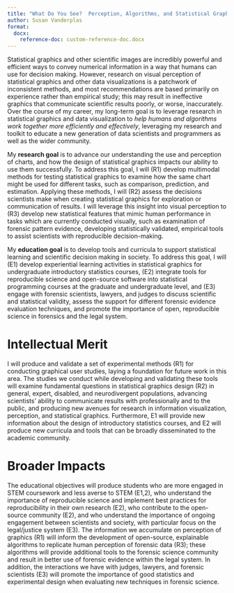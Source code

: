 ```yaml
---
title: "What Do You See?  Perception, Algorithms, and Statistical Graphics"
author: Susan Vanderplas
format: 
  docx:
    reference-doc: custom-reference-doc.docx
---
```


<!-- What is the need or opportunity your work will address? What current approaches/methods are used, and how are these current approaches limited/insufficient?  -->
Statistical graphics and other scientific images are incredibly powerful and efficient ways to convey numerical information in a way that humans can use for decision making. However, research on visual perception of statistical graphics and other data visualizations is a patchwork of inconsistent methods, and most recommendations are based primarily on experience rather than empirical study; this may result in ineffective graphics that communicate scientific results poorly, or worse, inaccurately.
<!-- In the context of the need for your work described above, what is your long-term career goal in terms of both research and education?  -->
Over the course of my career, my long-term goal is to leverage research in statistical graphics and data visualization to *help humans and algorithms work together more efficiently and effectively*, leveraging my research and toolkit to educate a new generation of data scientists and programmers as well as the wider community. 
<!-- I will teach my students to enjoy working with data, to program with data in mind, to give back to the community by publishing open-source tools for reproducible science, and to think about the audience when they create statistical analyses and visualizations. I will bring these focuses to my research as well, conducting experiments which are designed to understand how humans read charts, interact with data, and draw conclusions from statistical graphics, and using this newfound understanding of human perception to enrich statistical modeling and machine learning algorithms by engineering features designed to mimic human perception in a repeatable and reproducible way. -->

<!-- Toward that long-term goal, what is the overall research goal of the five-year CAREER program? What are the research objectives that will be completed in pursuit of this goal?  -->
My **research goal** is to advance our understanding the use and perception of charts, and how the design of statistical graphics impacts our ability to use them successfully. To address this goal, I will (R1) develop multimodal methods for testing statistical graphics to examine how the same chart might be used for different tasks, such as comparison, prediction, and estimation. Applying these methods, I will (R2) assess the decisions scientists make when creating statistical graphics for exploration or communication of results. I will leverage this insight into visual perception to (R3) develop new statistical features that mimic human performance in tasks which are currently conducted visually, such as examination of forensic pattern evidence, developing statistically validated, empirical tools to assist scientists with reproducible decision-making.

<!-- What is the overall education goal of the five-year CAREER program? What are the education objectives that will be completed in pursuit of this goal?  -->
My **education goal** is to develop tools and curricula to support statistical learning and scientific decision making in society. To address this goal, I will (E1) develop experiential learning activities in statistical graphics for undergraduate introductory statistics courses, (E2) integrate tools for reproducible science and open-source software into statistical programming courses at the graduate and undergraduate level, and (E3) engage with forensic scientists, lawyers, and judges to discuss scientific and statistical validity, assess the support for different forensic evidence evaluation techniques, and promote the importance of open, reproducible science in forensics and the legal system. 

# Intellectual Merit
<!-- Describe the potential of the proposed activity to advance knowledge. What is novel in the proposed approach? What knowledge will be advanced, and how will this new knowledge inform future work in your field and other fields? -->
I will produce and validate a set of experimental methods (R1) for conducting graphical user studies, laying a foundation for future work in this area. 
The studies we conduct while developing and validating these tools will examine fundamental questions in statistical graphics design (R2) in general, expert, disabled, and neurodivergent populations, advancing scientists' ability to communicate results with professionally and to the public, and producing new avenues for research in information visualization, perception, and statistical graphics. 
<!-- We will also investigate the effects of expertise, neurodivergence, and disability on graphical perception, expanding this research to under-studied populations. -->
Furthermore, E1 will provide new information about the design of introductory statistics courses, and E2 will produce new curricula and tools that can be broadly disseminated to the academic community.

# Broader Impacts
<!-- Describe the potential of the proposed activity to benefit society and contribute to the achievement of specific, desired societal outcomes. How might results of this work ultimately inform applications that benefit society?  -->
The educational objectives will produce students who are more engaged in STEM coursework and less averse to STEM (E1,2), who understand the importance of reproducible science and implement best practices for reproducibility in their own research (E2), who contribute to the open-source community (E2), and who understand the importance of ongoing engagement between scientists and society, with particular focus on the legal/justice system (E3). 
The information we accumulate on perception of graphics (R1) will inform the development of open-source, explainable algorithms to replicate human perception of forensic data (R3); these algorithms will provide additional tools to the forensic science community and result in better use of forensic evidence within the legal system. In addition, the interactions we have with judges, lawyers, and forensic scientists (E3) will promote the importance of good statistics and experimental design when evaluating new techniques in forensic science.
